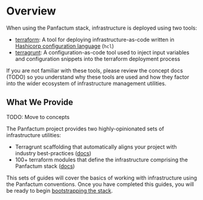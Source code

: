 
# Overview

When using the Panfactum stack, infrastructure is deployed using two tools:

* [terraform](https://developer.hashicorp.com/terraform/docs): A tool for deploying infrastructure-as-code
  written in [Hashicorp configuration language](https://developer.hashicorp.com/terraform/language/syntax/configuration) (`hcl`)
* [terragrunt](https://terragrunt.gruntwork.io/docs/): A configuration-as-code tool used to inject input variables
  and configuration snippets into the terraform deployment process

<MarkdownAlert severity="warning">
  If you are not familiar with these tools, please review the concept docs (TODO) so you understand why these tools
  are used and how they factor into the wider ecosystem of infrastructure management utilities.
</MarkdownAlert>

## What We Provide

TODO: Move to concepts

The Panfactum project provides two highly-opinionated sets of infrastructure utilities:

* Terragrunt scaffolding that automatically aligns your project with industry best-practices ([docs](./deploying-modules))
* 100+ terraform modules that define the infrastructure comprising the Panfactum stack ([docs](./using-panfactum-modules))

This sets of guides will cover the basics of working with infrastructure using the Panfactum conventions. Once you
have completed this guides, you will be ready to begin [bootstrapping the stack](../bootstrapping/overview).
